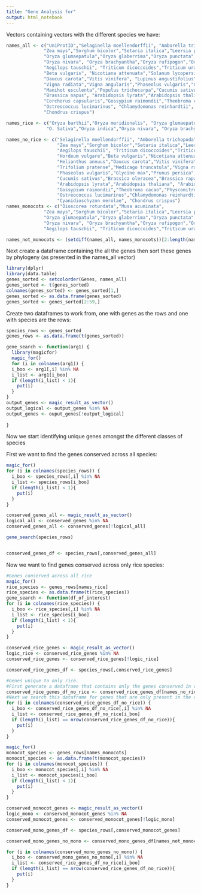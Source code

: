 ---
title: "Gene Analysis for"
output: html_notebook
---
Vectors containing vectors with the different species we have:
```{r}
names_all <- c("UniProtID","Selaginella moellendorffii", "Amborella trichopoda", "Dioscorea rotundata","Musa acuminata",
              "Zea mays","Sorghum bicolor","Setaria italica","Leersia perrieri","Oryza barthii","Oryza meridionalis",
              "Oryza glumaepatula","Oryza glaberrima","Oryza punctata","O. Sativa","Oryza indica",
              "Oryza nivara", "Oryza brachyantha","Oryza rufipogon","Oryza longistaminata","Brachypodium distachyon",
              "Aegilops tauschii", "Triticum dicoccoides","Triticum urartu","Triticum aestivum","Hordeum vulgare",
              "Beta vulgaris", "Nicotiana attenuata","Solanum lycopersicum","Solanum tuberosum", "Helianthus annuus",
              "Daucus carota","Vitis vinifera", "Lupinus angustifolius","Trifolium pratense","Medicago truncatula",
              "Vigna radiata","Vigna angularis","Phaseolus vulgaris","Glycine max","Prunus persica",
              "Manihot esculenta","Populus trichocarpa","Cucumis sativus","Brassica oleracea","Brassica rapa",
              "Brassica napus", "Arabidopsis lyrata","Arabidopsis thaliana", "Arabidopsis halleri", 
              "Corchorus capsularis","Gossypium raimondii","Theobroma cacao","Physcomitrella patens",
              "Ostreococcus lucimarinus", "Chlamydomonas reinhardtii", "Galdieria sulphuraria","Cyanidioschyzon merolae",
              "Chondrus crispus")

names_rice <- c("Oryza barthii","Oryza meridionalis", "Oryza glumaepatula","Oryza glaberrima","Oryza punctata",
               "O. Sativa","Oryza indica","Oryza nivara", "Oryza brachyantha","Oryza rufipogon","Oryza longistaminata")

names_no_rice <- c("Selaginella moellendorffii", "Amborella trichopoda", "Dioscorea rotundata","Musa acuminata",
                   "Zea mays","Sorghum bicolor","Setaria italica","Leersia perrieri","Brachypodium distachyon",
                   "Aegilops tauschii", "Triticum dicoccoides","Triticum urartu","Triticum aestivum",
                   "Hordeum vulgare","Beta vulgaris","Nicotiana attenuata","Solanum lycopersicum","Solanum tuberosum", 
                   "Helianthus annuus","Daucus carota","Vitis vinifera", "Lupinus angustifolius",
                   "Trifolium pratense","Medicago truncatula","Vigna radiata","Vigna angularis", 
                   "Phaseolus vulgaris","Glycine max","Prunus persica","Manihot esculenta","Populus trichocarpa", 
                   "Cucumis sativus","Brassica oleracea","Brassica rapa","Brassica napus",
                   "Arabidopsis lyrata","Arabidopsis thaliana", "Arabidopsis halleri", "Corchorus capsularis",
                   "Gossypium raimondii","Theobroma cacao","Physcomitrella patens",
                   "Ostreococcus lucimarinus","Chlamydomonas reinhardtii", "Galdieria sulphuraria",
                   "Cyanidioschyzon merolae", "Chondrus crispus")
names_monocots <- c("Dioscorea rotundata","Musa acuminata",
              "Zea mays","Sorghum bicolor","Setaria italica","Leersia perrieri","Oryza barthii","Oryza meridionalis",
              "Oryza glumaepatula","Oryza glaberrima","Oryza punctata","O. Sativa","Oryza indica",
              "Oryza nivara", "Oryza brachyantha","Oryza rufipogon","Oryza longistaminata","Brachypodium distachyon",
              "Aegilops tauschii", "Triticum dicoccoides","Triticum urartu","Triticum aestivum","Hordeum vulgare")

names_not_monocots <- (setdiff(names_all, names_monocots))[2:length(names_not_monocots)]
```

Next create a dataframe containing the all the genes then sort these genes by phylogeny (as presented in the names_all vector)
```{r}
library(dplyr)
library(data.table)
genes_sorted <- setcolorder(Genes, names_all)
genes_sorted <- t(genes_sorted)
colnames(genes_sorted) <- genes_sorted[1,]
genes_sorted <- as.data.frame(genes_sorted)
genes_sorted <- genes_sorted[2:59,]
```

Create two dataframes to work from, one with genes as the rows and one with species are the rows:
```{r}
species_rows <- genes_sorted
genes_rows <- as.data.frame(t(genes_sorted))
```

```{r}
gene_search <- function(arg1) {
  library(magicfor)
  magic_for()
  for (i in colnames(arg1)) {
  i_boo <- arg1[,i] %in% NA
  i_list <- arg1[i_boo]
  if (length(i_list) < 1){
    put(i)
  } 
}
output_genes <- magic_result_as_vector()
output_logical <- output_genes %in% NA
output_genes <- ouput_genes[!output_logical]  
  
}
```



Now we start identifying unique genes amongst the different classes of species

First we want to find the genes conserved across all species:
```{r}
magic_for()
for (i in colnames(species_rows)) {
  i_boo <- species_rows[,i] %in% NA
  i_list <- species_rows[i_boo]
  if (length(i_list) < 1){
    put(i)
  } 
}

conserved_genes_all <- magic_result_as_vector()
logical_all <- conserved_genes %in% NA
conserved_genes_all <- conserved_genes[!logical_all]

gene_search(species_rows)


conserved_genes_df <- species_rows[,conserved_genes_all]
```

Now we want to find genes conserved across only rice species:
```{r}
#Genes conserved across all rice
magic_for()
rice_species <- genes_rows[names_rice]
rice_species <- as.data.frame(t(rice_species))
gene_search <- function(df_of_interest)
for (i in colnames(rice_species)) {
  i_boo <- rice_species[,i] %in% NA
  i_list <- rice_species[i_boo]
  if (length(i_list) < 1){
    put(i)
  } 
}

conserved_rice_genes <- magic_result_as_vector()
logic_rice <- conserved_rice_genes %in% NA
conserved_rice_genes <- conserved_rice_genes[!logic_rice]

conserved_rice_genes_df <- species_rows[,conserved_rice_genes]

#Genes unique to only rice.
#First generate a dataframe that contains only the genes conserved in rice and that only contains species that aren't rice
conserved_rice_genes_df_no_rice <- conserved_rice_genes_df[names_no_rice,]
#Next we search this dataframe for genes that are only present in the rice (i.e. there are only NAs )
for (i in colnames(conserved_rice_genes_df_no_rice)) {
  i_boo <- conserved_rice_genes_df_no_rice[,i] %in% NA
  i_list <- conserved_rice_genes_df_no_rice[i_boo]
  if (length(i_list) == nrow(conserved_rice_genes_df_no_rice)){
    put(i)
  } 
}


```

```{r}
magic_for()
monocot_species <- genes_rows[names_monocots]
monocot_species <- as.data.frame(t(monocot_species))
for (i in colnames(monocot_species)) {
  i_boo <- monocot_species[,i] %in% NA
  i_list <- monocot_species[i_boo]
  if (length(i_list) < 1){
    put(i)
  } 
}

conserved_monocot_genes <- magic_result_as_vector()
logic_mono <- conserved_monocot_genes %in% NA
conserved_monocot_genes <- conserved_monocot_genes[!logic_mono]

conserved_mono_genes_df <- species_rows[,conserved_monocot_genes]

conserved_mono_genes_no_mono <- conserved_mono_genes_df[names_not_monocots,]

for (i in colnames(conserved_mono_genes_no_mono)) {
  i_boo <- conserved_mono_genes_no_mono[,i] %in% NA
  i_list <- conserved_rice_genes_df_no_rice[i_boo]
  if (length(i_list) == nrow(conserved_rice_genes_df_no_rice)){
    put(i)
  } 
}

```



